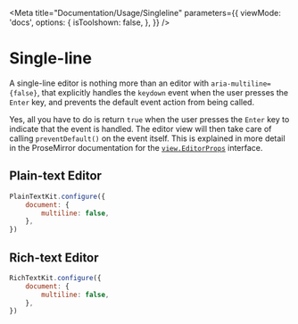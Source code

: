 
<Meta
    title="Documentation/Usage/Singleline"
    parameters={{
        viewMode: 'docs',
        options: {
            isToolshown: false,
        },
    }}
/>

# Single-line

A single-line editor is nothing more than an editor with `aria-multiline={false}`, that explicitly handles the `keydown` event when the user presses the `Enter` key, and prevents the default event action from being called.

Yes, all you have to do is return `true` when the user presses the `Enter` key to indicate that the event is handled. The editor view will then take care of calling `preventDefault()` on the event itself. This is explained in more detail in the ProseMirror documentation for the [`view.EditorProps`](https://prosemirror.net/docs/ref/#view.EditorProps) interface.

## Plain-text Editor

```js
PlainTextKit.configure({
    document: {
        multiline: false,
    },
})
```

## Rich-text Editor

```js
RichTextKit.configure({
    document: {
        multiline: false,
    },
})
```
